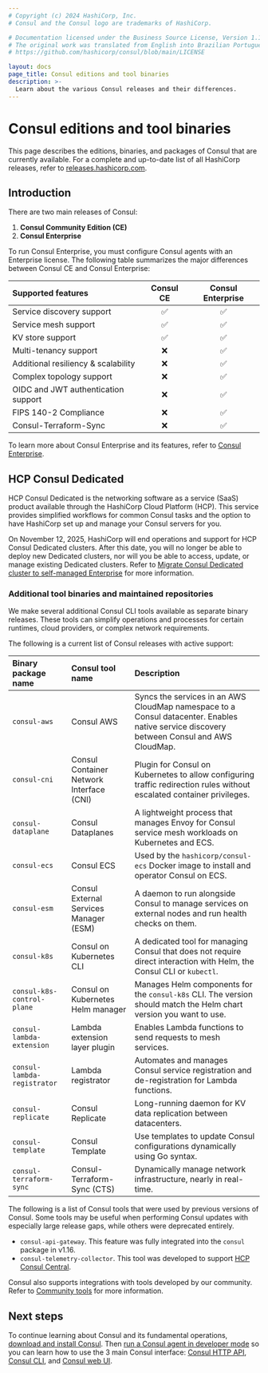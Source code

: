 ```yaml
---
# Copyright (c) 2024 HashiCorp, Inc.
# Consul and the Consul logo are trademarks of HashiCorp.

# Documentation licensed under the Business Source License, Version 1.1.
# The original work was translated from English into Brazilian Portuguese.
# https://github.com/hashicorp/consul/blob/main/LICENSE

layout: docs
page_title: Consul editions and tool binaries
description: >-
  Learn about the various Consul releases and their differences.
---
```


# Consul editions and tool binaries

This page describes the editions, binaries, and packages of Consul that are currently available. For a complete and up-to-date list of all HashiCorp releases, refer to [releases.hashicorp.com](https://releases.hashicorp.com/).

## Introduction

There are two main releases of Consul:

1. **Consul Community Edition (CE)**
1. **Consul Enterprise**

To run Consul Enterprise, you must configure Consul agents with an Enterprise license. The following table summarizes the major differences between Consul CE and Consul Enterprise:

| Supported features                  | Consul CE | Consul Enterprise |
| :---------------------------------- | :-------: | :---------------: |
| Service discovery support           | &#9989;   | &#9989;           |
| Service mesh support                | &#9989;   | &#9989;           |
| KV store support                    | &#9989;   | &#9989;           |
| Multi-tenancy support               | &#10060;  | &#9989;           |
| Additional resiliency & scalability | &#10060;  | &#9989;           |
| Complex topology support            | &#10060;  | &#9989;           |
| OIDC and JWT authentication support | &#10060;  | &#9989;           |
| FIPS 140-2 Compliance               | &#10060;  | &#9989;           |
| Consul-Terraform-Sync               | &#10060;  | &#9989;           |

To learn more about Consul Enterprise and its features, refer to [Consul Enterprise](/consul/docs/enterprise).

## HCP Consul Dedicated

HCP Consul Dedicated is the networking software as a service (SaaS) product available through the HashiCorp Cloud Platform (HCP). This service provides simplified workflows for common Consul tasks and the option to have HashiCorp set up and manage your Consul servers for you.

On November 12, 2025, HashiCorp will end operations and support for HCP Consul Dedicated clusters. After this date, you will no longer be able to deploy new Dedicated clusters, nor will you be able to access, update, or manage existing Dedicated clusters. Refer to [Migrate Consul Dedicated cluster to self-managed Enterprise](/hcp/docs/consul/migrate) for more information.

### Additional tool binaries and maintained repositories

We make several additional Consul CLI tools available as separate binary releases. These tools can simplify operations and processes for certain runtimes, cloud providers, or complex network requirements.

The following is a current list of Consul releases with active support:

| Binary package name         | Consul tool name                         | Description                                                                                                                               |
| :-------------------------- | :--------------------------------------- | :---------------------------------------------------------------------------------------------------------------------------------------- |
| `consul-aws`                | Consul AWS                               | Syncs the services in an AWS CloudMap namespace to a Consul datacenter. Enables native service discovery between Consul and AWS CloudMap. |
| `consul-cni`                | Consul Container Network Interface (CNI) | Plugin for Consul on Kubernetes to allow configuring traffic redirection rules without escalated container privileges.                    |
| `consul-dataplane`          | Consul Dataplanes                        | A lightweight process that manages Envoy for Consul service mesh workloads on Kubernetes and ECS.                                         |
| `consul-ecs`                | Consul ECS                               | Used by the `hashicorp/consul-ecs` Docker image to install and operator Consul on ECS.                                                    |
| `consul-esm`                | Consul External Services Manager (ESM)   | A daemon to run alongside Consul to manage services on external nodes and run health checks on them.                                      |
| `consul-k8s`                | Consul on Kubernetes CLI                 | A dedicated tool for managing Consul that does not require direct interaction with Helm, the Consul CLI or `kubectl`.                     |
| `consul-k8s-control-plane`  | Consul on Kubernetes Helm manager        | Manages Helm components for the `consul-k8s` CLI. The version should match the Helm chart version you want to use.                        |
| `consul-lambda-extension`   | Lambda extension layer plugin            | Enables Lambda functions to send requests to mesh services.                                                                               |
| `consul-lambda-registrator` | Lambda registrator                       | Automates and manages Consul service registration and de-registration for Lambda functions.                                               |
| `consul-replicate`          | Consul Replicate                         | Long-running daemon for KV data replication between datacenters.                                                                          |
| `consul-template`           | Consul Template                          | Use templates to update Consul configurations dynamically using Go syntax.                                                                |
| `consul-terraform-sync`     | Consul-Terraform-Sync (CTS)              | Dynamically manage network infrastructure, nearly in real-time.                                                                           |

The following is a list of Consul tools that were used by previous versions of Consul. Some tools may be useful when performing Consul updates with especially large release gaps, while others were deprecated entirely.

- `consul-api-gateway`. This feature was fully integrated into the `consul` package in v1.16.
- `consul-telemetry-collector`. This tool was developed to support [HCP Consul Central](/hcp/docs/consul/concepts/consul-central).

Consul also supports integrations with tools developed by our community. Refer to [Community tools](/consul/docs/integrate/consul-tools) for more information.

## Next steps

To continue learning about Consul and its fundamental operations, [download and install Consul](/consul/docs/fundamentals/install). Then [run a Consul agent in developer mode](/consul/docs/fundamentals/install/dev) so you can learn how to use the 3 main Consul interface: [Consul HTTP API](/consul/docs/fundamentals/interface/api), [Consul CLI](/consul/docs/fundamentals/interface/cli), and [Consul web UI](/consul/docs/fundamentals/interface/ui).
